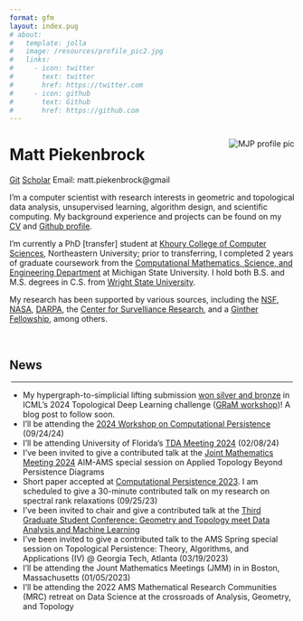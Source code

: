 ```yaml
---
format: gfm
layout: index.pug
# about:
#   template: jolla
#   image: /resources/profile_pic2.jpg
#   links:
#     - icon: twitter
#       text: twitter
#       href: https://twitter.com
#     - icon: github
#       text: Github
#       href: https://github.com
---
```


<!-- :::{.flex .justify-between .mx-auto} -->

::: {style="float: right; margin-left: 1.5rem;"}
<img src="/resources/profile_pic_white-min.jpg" class="rounded-lg object-cover md:visible .hidden show-on-md-screen" loading="lazy" style="max-width: 16rem; height: auto;" alt="MJP profile pic"> 
</img> 
:::

<h1 class="mb-0"> Matt Piekenbrock </h1>

::: my-0
[Git](https://github.com/peekxc){.bg-neutral-300 .text-black .text-xs .px-1 .rounded-xs .mr-1 .min-w-0 style="white-space: nowrap; padding-top: 0.15em !important; padding-bottom: 0.15em !important" }
[Scholar](https://scholar.google.com/citations?user=2lPQ3UQAAAAJ&hl=en){.bg-neutral-300 .text-black .text-xs .px-1 .rounded-xs .mr-1 .min-w-0 style="white-space: nowrap; padding-top: 0.15em !important; padding-bottom: 0.15em !important"}
[Email: matt.piekenbrock@gmail]{#em_link .bg-neutral-300 .text-black .text-xs .px-1 .rounded-xs .mr-1 .min-w-0 style="white-space: nowrap; padding-top: 0.15em !important; padding-bottom: 0.15em !important;"}
:::

<!-- <a href="" class="bg-neutral-300 text-black text-xs px-1 rounded-xs mr-1 min-w-0">
  <span class="align-middle scholar_logo bg-no-repeat bg-center w-2"> </span>
  Scholar
</a> -->

::: {.prose-base .text-justify}
I'm a computer scientist with research interests in geometric and topological data analysis, unsupervised learning, algorithm design, and scientific computing. My background experience and projects can be found on my [CV](https://mattpiekenbrock.com/cv) and [Github profile](https://github.com/peekxc).

I'm currently a PhD [transfer] student at [Khoury College of Computer Sciences](https://www.khoury.northeastern.edu/), Northeastern University; prior to transferring, I completed 2 years of graduate coursework from the [Computational Mathematics, Science, and Engineering Department](https://cmse.msu.edu/) at Michigan State University. I hold both B.S. and M.S. degrees in C.S. from [Wright State University](https://www.wright.edu/).

My research has been supported by various sources, including the [NSF](https://www.nsf.gov/), [NASA](https://www.nasa.gov/), [DARPA](https://www.darpa.mil/), the [Center for Survelliance Research](https://www.wright.edu/center-for-surveillance-research/our-members), and a [Ginther Fellowship](https://givingto.msu.edu/stories/500k-endowment-creates-first-grad-fellowship-in-cmse), among others.
:::

<!-- I enjoy learning about open-ended areas of learning theory and data analysis, including topics such as unsupervised learning, clustering, dimensionality reduction, estimation theory, and so on. I'm also a [modern C++](https://github.com/isocpp/CppCoreGuidelines/blob/master/CppCoreGuidelines.md#abstract) enthusiast, and believer in [functional programming](https://en.wikipedia.org/wiki/Functional_programming), and a fervent supporter of open source software.  -->
<br>

<h2 class="text-2xl pb-0 mb-0 mt-1"> News </h2>

<hr style="margin: 0.20rem !important;"/>

::: {.list-disc .overflow-y-scroll .mt-0}
- My hypergraph-to-simplicial lifting submission [won silver and bronze](https://pyt-team.github.io/packs/challenge.html) in ICML's 2024 Topological Deep Learning challenge ([GRaM workshop](https://gram-workshop.github.io/))! A blog post to follow soon.
- I'll be attending the [2024 Workshop on Computational Persistence](https://www.tugraz.at/projekte/cpw/home) (09/24/24)
- I'll be attending University of Florida's [TDA Meeting 2024](https://people.clas.ufl.edu/peterbubenik/uftda2024/) (02/08/24)
<!-- - A journal paper _move scheduling_ has officially been accepted to -->
- I've been invited to give a contributed talk at the [Joint Mathematics Meeting 2024](https://www.jointmathematicsmeetings.org/meetings/national/jmm2024/2300_program.html) AIM-AMS special session on Applied Topology Beyond Persistence Diagrams
- Short paper accepted at [Computational Persistence 2023](https://www.cs.purdue.edu/ComPerWorkshop/index.html). I am scheduled to give a 30-minute contributed talk on my research on spectral rank relaxations (09/25/23)
- I've been invited to chair and give a contributed talk at the [Third Graduate Student Conference: Geometry and Topology meet Data Analysis and Machine Learning](https://gtdaml.wixsite.com/2023)
- I've been invited to give a contributed talk to the AMS Spring special session on Topological Persistence: Theory, Algorithms, and Applications (IV) \@ Georgia Tech, Atlanta (03/19/2023)
- I'll be attending the Jount Mathematics Meetings (JMM) in in Boston, Massachusetts (01/05/2023)
- I'll be attending the 2022 AMS Mathematical Research Communities (MRC) retreat on Data Science at the crossroads of Analysis, Geometry, and Topology
:::

<!-- TODO: for email link https://stackoverflow.com/questions/45071353/copy-text-string-on-click -->
